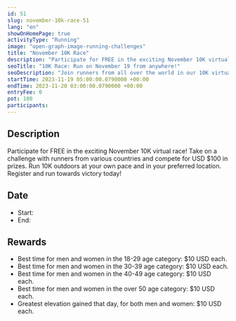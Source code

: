 ```yaml
---
id: 51
slug: november-10k-race-51
lang: "en"
showOnHomePage: true
activityType: "Running"
image: "open-graph-image-running-challenges"
title: "November 10K Race"
description: "Participate for FREE in the exciting November 10K virtual race! Take on a challenge with runners from various countries and compete for USD $100 in prizes. Run 10K outdoors at your own pace and in your preferred location. Register and run towards victory today!"
seoTitle: "10K Race: Run on November 19 from anywhere!"
seoDescription: "Join runners from all over the world in our 10K virtual race. Ideal for runners of any level. Free registration. Don't miss out!"
startTime: 2023-11-19 05:00:00.0790000 +00:00
endTime: 2023-11-20 03:00:00.0790000 +00:00
entryFee: 0
pot: 100
participants:
---
```



## Description

Participate for FREE in the exciting November 10K virtual race! Take on a challenge with runners from various countries and compete for USD $100 in prizes. Run 10K outdoors at your own pace and in your preferred location. Register and run towards victory today!

## Date

- Start: <LocalDate dateUtc={frontmatter.startTime} client:load />
- End: <LocalDate dateUtc={frontmatter.endTime} client:load />

## Rewards

- Best time for men and women in the 18-29 age category: $10 USD each.
- Best time for men and women in the 30-39 age category: $10 USD each.
- Best time for men and women in the 40-49 age category: $10 USD each.
- Best time for men and women in the over 50 age category: $10 USD each.
- Greatest elevation gained that day, for both men and women: $10 USD each.
